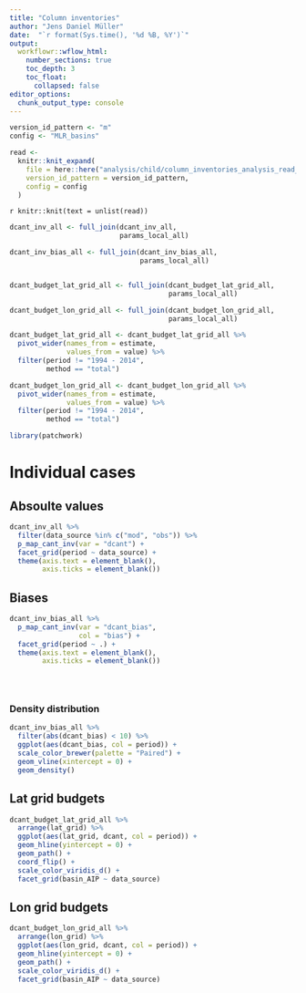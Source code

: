 ```yaml
---
title: "Column inventories"
author: "Jens Daniel Müller"
date:  "`r format(Sys.time(), '%d %B, %Y')`"
output: 
  workflowr::wflow_html:
    number_sections: true
    toc_depth: 3
    toc_float:
      collapsed: false
editor_options:
  chunk_output_type: console
---
```



```r

version_id_pattern <- "m"
config <- "MLR_basins"

```



```r


read <-
  knitr::knit_expand(
    file = here::here("analysis/child/column_inventories_analysis_read_data.Rmd"),
    version_id_pattern = version_id_pattern,
    config = config
  )


```

`r knitr::knit(text = unlist(read))`


```r


dcant_inv_all <- full_join(dcant_inv_all,
                           params_local_all)

dcant_inv_bias_all <- full_join(dcant_inv_bias_all,
                                params_local_all)


dcant_budget_lat_grid_all <- full_join(dcant_budget_lat_grid_all,
                                       params_local_all)

dcant_budget_lon_grid_all <- full_join(dcant_budget_lon_grid_all,
                                       params_local_all)

```


```r

dcant_budget_lat_grid_all <- dcant_budget_lat_grid_all %>%
  pivot_wider(names_from = estimate,
              values_from = value) %>%
  filter(period != "1994 - 2014",
         method == "total")

dcant_budget_lon_grid_all <- dcant_budget_lon_grid_all %>%
  pivot_wider(names_from = estimate,
              values_from = value) %>%
  filter(period != "1994 - 2014",
         method == "total")


```



```r
library(patchwork)
```


# Individual cases

## Absoulte values

```r


dcant_inv_all %>%
  filter(data_source %in% c("mod", "obs")) %>%
  p_map_cant_inv(var = "dcant") +
  facet_grid(period ~ data_source) +
  theme(axis.text = element_blank(),
        axis.ticks = element_blank())

```

## Biases

```r


dcant_inv_bias_all %>%
  p_map_cant_inv(var = "dcant_bias",
                 col = "bias") +
  facet_grid(period ~ .) +
  theme(axis.text = element_blank(),
        axis.ticks = element_blank())


  
```



### Density distribution

```r

dcant_inv_bias_all %>%
  filter(abs(dcant_bias) < 10) %>% 
  ggplot(aes(dcant_bias, col = period)) +
  scale_color_brewer(palette = "Paired") +
  geom_vline(xintercept = 0) +
  geom_density()

```


## Lat grid budgets

```r

dcant_budget_lat_grid_all %>%
  arrange(lat_grid) %>%
  ggplot(aes(lat_grid, dcant, col = period)) +
  geom_hline(yintercept = 0) +
  geom_path() +
  coord_flip() +
  scale_color_viridis_d() +
  facet_grid(basin_AIP ~ data_source)

```

## Lon grid budgets

```r

dcant_budget_lon_grid_all %>%
  arrange(lon_grid) %>%
  ggplot(aes(lon_grid, dcant, col = period)) +
  geom_hline(yintercept = 0) +
  geom_path() +
  scale_color_viridis_d() +
  facet_grid(basin_AIP ~ data_source)


```



